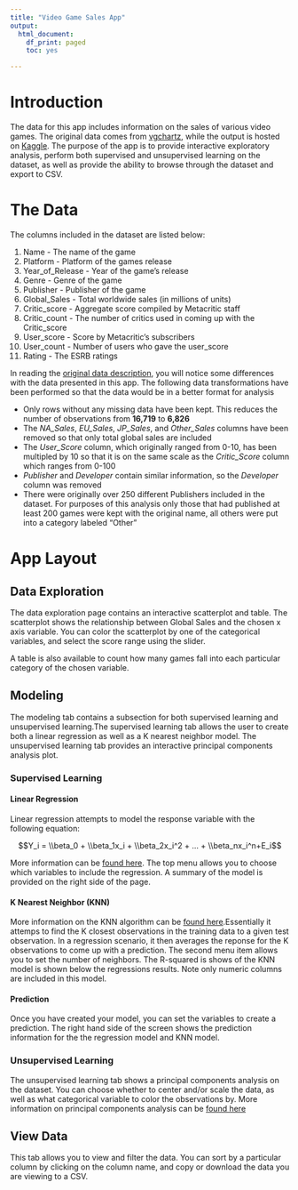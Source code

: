```yaml
---
title: "Video Game Sales App"
output:
  html_document:
    df_print: paged
    toc: yes

---
```


# Introduction

The data for this app includes information on the sales of various video games. The original data comes from [vgchartz](http://www.vgchartz.com/), while the output is hosted on [Kaggle](https://www.kaggle.com/rush4ratio/video-game-sales-with-ratings). The purpose of the app is to provide interactive exploratory analysis, perform both supervised and unsupervised learning on the dataset, as well as provide the ability to browse through the dataset and export to CSV.

# The Data

The columns included in the dataset are listed below:

   1. Name - The name of the game
   2. Platform - Platform of the games release
   3. Year_of_Release - Year of the game's release
   4. Genre - Genre of the game
   5. Publisher - Publisher of the game
   6. Global_Sales - Total worldwide sales (in millions of units)
   7. Critic_score - Aggregate score compiled by Metacritic staff
   8. Critic_count - The number of critics used in coming up with the Critic_score
   9. User_score - Score by Metacritic's subscribers
   10. User_count - Number of users who gave the user_score
   11. Rating - The ESRB ratings
   
In reading the [original data description](https://www.kaggle.com/rush4ratio/video-game-sales-with-ratings), you will notice some differences with the data presented in this app. The following data transformations have been performed so that the data would be in a better format for analysis

* Only rows without any missing data have been kept. This reduces the number of observations from **16,719** to **6,826**
* The *NA_Sales*, *EU_Sales*, *JP_Sales*, and *Other_Sales* columns have been removed so that only total global sales are included
* The *User_Score* column, which originally ranged from 0-10, has been multipled by 10 so that it is on the same scale as the *Critic_Score* column which ranges from 0-100
* *Publisher* and *Developer* contain similar information, so the *Developer* column was removed 
* There were originally over 250 different Publishers included in the dataset. For purposes of this analysis only those that had published at least 200 games were kept with the original name, all others were put into a category labeled "Other"

# App Layout

## Data Exploration

The data exploration page contains an interactive scatterplot and table. The scatterplot shows the relationship between Global Sales and the chosen x axis variable. You can color the scatterplot by one of the categorical variables, and select the score range using the slider.

A table is also available to count how many games fall into each particular category of the chosen variable.

## Modeling

The modeling tab contains a subsection for both supervised learning and unsupervised learning.The supervised learning tab allows the user to create both a linear regression as well as a K nearest neighbor model. The unsupervised learning tab provides an interactive principal components analysis plot. 

### Supervised Learning

#### Linear Regression

Linear regression attempts to model the response variable with the following equation:

$$Y_i = \\beta_0 + \\beta_1x_i + \\beta_2x_i^2 + ... + \\beta_nx_i^n+E_i$$

More information can be [found here](https://en.wikipedia.org/wiki/Linear_regression). The top menu allows you to choose which variables to include the regression. A summary of the model is provided on the right side of the page. 

#### K Nearest Neighbor (KNN)

More information on the KNN algorithm can be [found here](https://en.wikipedia.org/wiki/K-nearest_neighbors_algorithm).Essentially it attemps to find the K closest observations in the training data to a given test observation. In a regression scenario, it then averages the reponse for the K observations to come up with a prediction. The second menu item allows you to set the number of neighbors. The R-squared is shows of the KNN model is shown below the regressions results. Note only numeric columns are included in this model.

#### Prediction

Once you have created your model, you can set the variables to create a prediction. The right hand side of the screen shows the prediction information for the the regression model and KNN model.

### Unsupervised Learning

The unsupervised learning tab shows a principal components analysis on the dataset. You can choose whether to center and/or scale the data, as well as what categorical variable to color the observations by. More information on principal components analysis can be [found here](https://en.wikipedia.org/wiki/Principal_component_analysis)

## View Data

This tab allows you to view and filter the data. You can sort by a particular column by clicking on the column name, and copy or download the data you are viewing to a CSV.

